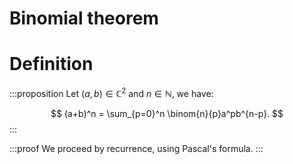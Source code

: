 # Binomial theorem

# Definition

:::proposition
Let $(a,b) \in \mathbb C^2$ and $n \in \mathbb N$, we have:

$$
(a+b)^n = \sum_{p=0}^n \binom{n}{p}a^pb^{n-p}.
$$
:::

:::proof
We proceed by recurrence, using Pascal's formula.
:::
